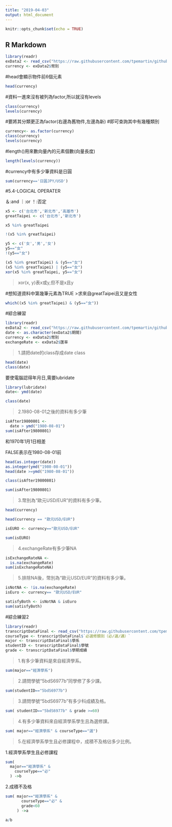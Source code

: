 ```yaml
---
title: "2019-04-03"
output: html_document
---
```


```r
knitr::opts_chunk$set(echo = TRUE)
```

## R Markdown

```r
library(readr)
exData2 <- read_csv("https://raw.githubusercontent.com/tpemartin/github-data/master/exData2.csv")
currency <- exData2$幣別
```
#head會顯示物件前6個元素
```r
head(currency)
```
#資料一進來沒有被列為factor,所以就沒有levels
```r
class(currency)
levels(currency)
```
#要將其分類更正為factor(右邊為舊物件,左邊為新)
#即可查詢其中有幾種類別
```r
currency<- as.factor(currency)
class(currency)
levels(currency)
```
#length()用來數向量內的元素個數(向量長度)
```r
length(levels(currency))
```
#currency中有多少筆資料是日圓
```r
sum(currency=='日圓JPY/USD')
```



#5.4-LOGICAL OPERATER

  ＆:and
  ｜:or
  ！:否定
  
```r
x5 <- c('台北市','新北市','高雄市')
greatTaipei <- c('台北市','新北市')

x5 %in% greatTaipei
```
```r
!(x5 %in% greatTaipei)
```
```r
y5 <- c('女','男','女')
y5=="女"
!(y5=="女")
```
```r
(x5 %in% greatTaipei) & (y5=="女")
(x5 %in% greatTaipei) | (y5=="女")
xor(x5 %in% greatTaipei, y5=="女")
```
>xor(x, y)表x或y,但不是x且y

#想知道資料中第幾筆元素為TRUE
>求來自greatTaipei且又是女性
```r
which((x5 %in% greatTaipei) & (y5=="女"))
```


#綜合練習
```r
library(readr)
exData2 <- read_csv("https://raw.githubusercontent.com/tpemartin/github-data/master/exData2.csv")
date <- as.character(exData2$期間)
currency <- exData2$幣別
exchangeRate <- exData2$匯率
```

>1.請把date的class存成date class

```r
head(date)
class(date)
```
 要使電腦認得年月日,需要lubridate
```r
library(lubridate)
date<- ymd(date)
```
```r
class(date)
```

>2.1980-08-01之後的資料有多少筆

```r
isAfter19800801 <-
  date > ymd("1980-08-01")
sum(isAfter19800801)
```
 和1970年1月1日相差
 
 FALSE表示在1980-08-01前
```r
head(as.integer(date))
as.integer(ymd("1980-08-01"))
head(date >=ymd("1980-08-01"))
```

```r
class(isAfter19800801)
```
```r
sum(isAfter19800801)
```

>3.幣別為“歐元USD/EUR”的資料有多少筆。

```r
head(currency)
```
```r
head(currency == "歐元USD/EUR")

isEURO <- currency=="歐元USD/EUR"
```
```r
sum(isEURO)
```

>4.exchangeRate有多少筆NA

```r
isExchangeRateNA <-
  is.na(exchangeRate)
sum(isExchangeRateNA)
```

>5.排除NA後，幣別為“歐元USD/EUR”的資料有多少筆。

```r
isNotNA <- !is.na(exchangeRate)
isEuro <- currency== "歐元USD/EUR"
```
```r
satisfyBoth <- isNotNA & isEuro
sum(satisfyBoth)
```

#綜合練習2

```r
library(readr)
transcriptDataFinal <- read_csv("https://raw.githubusercontent.com/tpemartin/github-data/master/transcriptDataFinal.csv")
courseType <- transcriptDataFinal$`必選修類別（必∕選∕通）`
major <- transcriptDataFinal$學系
studentID <- transcriptDataFinal$學號
grade <- transcriptDataFinal$學期成績
```
>1.有多少筆資料是來自經濟學系。

```r
sum(major=="經濟學系")
```
>2.請問學號“5bdS6977b”同學修了多少課。

```r
sum(studentID=="5bdS6977b")
```
>3.請問學號“5bdS6977b”有多少科成績及格。

```r
sum( studentID=="5bdS6977b" & grade >=60)
```
>4.有多少筆資料來自經濟學系學生且為選修課。

```r
sum( major=="經濟學系" & courseType=="選")
```
>5.在經濟學系學生且必修課程中，成積不及格佔多少比例。

1.經濟學系學生且必修課程
```r
sum(
  major=="經濟學系" &
    courseType=="必"
  ) ->b
```
2.成積不及格
```r
sum( major=="經濟學系" &
       courseType=="必" &
       grade<60
     ) ->a
```
```r
a/b
```

















